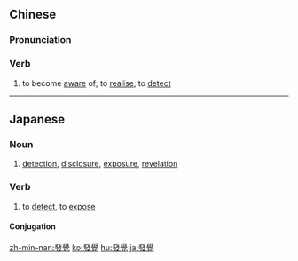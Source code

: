 {{also|发觉}}
==Chinese==
{{zh-forms|s=发觉}}

===Pronunciation===
{{zh-pron
|m=fājué
|c=faat3 gok3
|h=pfs=fat-kok
|mn=hoat-kak
|cat=v
}}

===Verb===
{{zh-verb}}

# to become [[aware]] of; to [[realise]]; to [[detect]]

{{zh-cat|Intermediate}}

----

==Japanese==
{{ja-kanjitab|はつ|k1=はっ|かく|yomi=o}}

===Noun===
{{ja-noun|はっかく|shin=発覚}}

# [[detection]], [[disclosure]], [[exposure]], [[revelation]]

===Verb===
{{ja-verb-suru|はっかく|shin=発覚}}

# to [[detect]], to [[expose]]

====Conjugation====
{{ja-suru|はっかく}}

[[zh-min-nan:發覺]]
[[ko:發覺]]
[[hu:發覺]]
[[ja:發覺]]